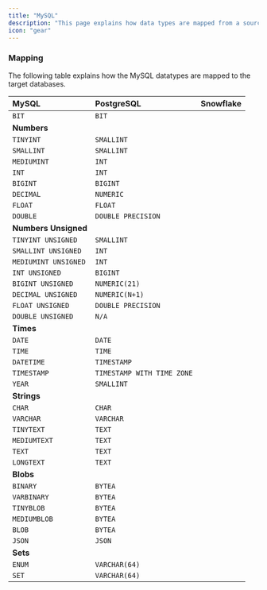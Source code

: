 ```yaml
---
title: "MySQL"
description: "This page explains how data types are mapped from a source MySQL database to target databases. Please visit the [MySQL Data Types Documentation](https://dev.mysql.com/doc/refman/8.4/en/data-types.html) to get a primer on the various MySQL datatypes. "
icon: "gear"
---
```


### Mapping

The following table explains how the MySQL datatypes are mapped to the target databases.

| MySQL                | PostgreSQL | Snowflake |
| :------------------- | :--------- | :-------- |
| `BIT`                |`BIT`       |           |
|**Numbers**           |            |           |
| `TINYINT`            |`SMALLINT`            |           |
| `SMALLINT`           |`SMALLINT`            |           |
| `MEDIUMINT`          |`INT`            |           |
| `INT`                |`INT`            |           |
| `BIGINT`             | `BIGINT`           |           |
| `DECIMAL`            | `NUMERIC`           |           |
| `FLOAT`              | `FLOAT`           |           |
| `DOUBLE`             | `DOUBLE PRECISION`           |           |
|**Numbers Unsigned**  |            |           |
| `TINYINT UNSIGNED`   | `SMALLINT`           |           |
| `SMALLINT UNSIGNED`  | `INT`          |           |
| `MEDIUMINT UNSIGNED` | `INT`           |           |
| `INT UNSIGNED`       | `BIGINT`           |           |
| `BIGINT UNSIGNED`    | `NUMERIC(21)`          |           |
| `DECIMAL UNSIGNED`   | `NUMERIC(N+1)`           |           |
| `FLOAT UNSIGNED`     | `DOUBLE PRECISION`           |           |
| `DOUBLE UNSIGNED`    | `N/A`           |           |
|**Times**             |            |           |
| `DATE`               | `DATE`          |           |
| `TIME`               | `TIME`          |           |
| `DATETIME`           | `TIMESTAMP`          |           |
| `TIMESTAMP`          | `TIMESTAMP WITH TIME ZONE`          |           |
| `YEAR`               |  `SMALLINT`         |           |
|**Strings**           |            |           |
| `CHAR`               |  `CHAR`          |           |
| `VARCHAR`            |   `VARCHAR`         |           |
| `TINYTEXT`           |  `TEXT`          |           |
| `MEDIUMTEXT`         |  `TEXT`          |           |
| `TEXT`               |  `TEXT`          |           |
| `LONGTEXT`           |  `TEXT`          |           |
|**Blobs**             |            |           |
| `BINARY`             |   `BYTEA`         |           |
| `VARBINARY`          |  `BYTEA`          |           |
| `TINYBLOB`           |  `BYTEA`          |           |
| `MEDIUMBLOB`         |  `BYTEA`          |           |
| `BLOB`               |  `BYTEA`          |           |
| `JSON`               |  `JSON`          |           |
|**Sets**              |            |           |
| `ENUM`               |  `VARCHAR(64)`          |           |
| `SET`                |  `VARCHAR(64)`          |           |